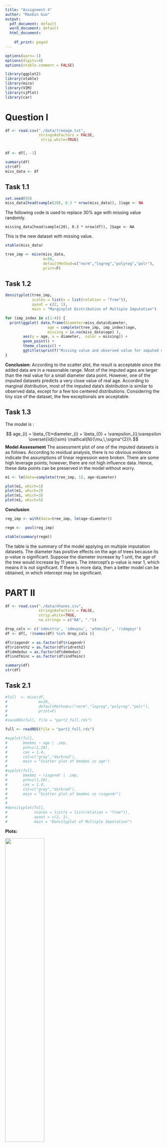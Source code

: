 ```yaml
---
title: "Assignment 4"
author: "Maobin Guo"
output:
  pdf_document: default
  word_document: default
  html_document:
    
    df_print: paged
---
```


```r

options(warn=-1)
options(digits=4)
options(xtable.comment = FALSE)

library(ggplot2)
library(xtable)
library(mice)
library(VIM)
library(sjPlot)
library(car)

```

# Question I

```r
df <- read.csv("./data/treeage.txt", 
               stringsAsFactors = FALSE, 
                strip.white=TRUE)


df <- df[, -1]

summary(df)
str(df)
miss_data <- df

```
 
## Task 1.1 


```r
set.seed(95)
miss_data[head(sample(20), 0.3 * nrow(miss_data)), ]$age <- NA
```

The following code is used to replace 30% age with missing value randomly. 

```
missing_data[head(sample(20), 0.3 * nrow(df)), ]$age <- NA
```

This is the new dataset with missing value.

```r
xtable(miss_data)
```


```r
tree_imp <- mice(miss_data,
                 m=50, 
                 defaultMethod=c("norm","logreg","polyreg","polr"), 
                 print=F)

```

## Task 1.2 

```r

densityplot(tree_imp, 
            scales = list(x = list(relation = "free")), 
            ayout = c(2, 1),  
            main = "Marginplot Distribution of Multiple Imputation")
```

```r

for (imp_index in c(1:4)) {
  print(ggplot( data.frame(diameter=miss_data$diameter, 
                   age = complete(tree_imp, imp_index)$age,  
                   missing = is.na(miss_data$age) ), 
        aes(y = age, x = diameter,  color = missing)) +
        geom_point() +
        theme_classic() +
        ggtitle(sprintf("Missing value and observed value for imputed dataset : %d",                                imp_index)))
}

```


**Conclusion:**
According to the scatter plot, the result is acceptable since the added data are in a reasonable range. Most of the imputed ages are larger than the real value for a small diameter data point. However, one of the imputed datasets predicts a very close value of real age. According to marginal distribution, most of the imputed data's distribution is similar to observed data, except for a few too centered distributions. Considering the tiny size of the dataset, the few exceptionals are acceptable. 
 
## Task 1.3

The model is :

$$
age_{i} = \beta_{1}*diameter_{i} + \beta_{0} + \varepsilon_{i};\varepsilon \overset{iid}{\sim} \mathcal{N}(\mu,\,\sigma^{2})\
$$
**Model Assessment**
The assessment plot of one of the imputed datasets is as follows. According to residual analysis, there is no obvious evidence indicate the assumptions of linear regression were broken. There are some high leverage points; however,  there are not high influence data. Hence, these data points can be preserved in the model without worry.


```r

m1 <- lm(data=complete(tree_imp, 1), age~diameter)

plot(m1, which=1)
plot(m1, which=2)
plot(m1, which=3)
plot(m1, which=5)
```



**Conclusion** 


```r

reg_imp <- with(data=tree_imp, lm(age~diameter))

regm <-  pool(reg_imp)

xtable(summary(regm))
```

The table is the summary of the model applying on multiple imputation datasets. The diameter has positive effects on the age of trees because its p-value is significant. Suppose the diameter increase by 1 unit, the age of the tree would increase by 11 years. The intercept's p-value is near 1, which means it is not significant. If there is more data, then a better model can be obtained, in which intercept may be significant. 

\newpage

# PART II 

 
```r
 
df <- read.csv("./data/nhanes.csv", 
               stringsAsFactors = FALSE, 
               strip.white=TRUE,
               na.strings = c("NA", "."))

drop_cols <- c('sdmvstra', 'sdmvpsu', 'wtmec2yr', 'ridageyr')
df <- df[, !(names(df) %in% drop_cols )]

df$riagendr = as.factor(df$riagendr)
df$ridreth2 = as.factor(df$ridreth2)
df$dmdeduc = as.factor(df$dmdeduc)
df$indfminc = as.factor(df$indfminc)

summary(df)
str(df)
```

## Task 2.1
 
```r
#full  <- mice(df,
#              m=10, 
#              defaultMethod=c("norm","logreg","polyreg","polr"), 
#              print=F)
#
#saveRDS(full, file = "part2_full.rds")

```

```r
full <- readRDS(file = "part2_full.rds")
```


```r


#xyplot(full, 
#       bmxbmi ~ age | .imp,
#       pch=c(1,20),
#       cex = 1.4,
#       col=c("grey","darkred"),
#       main = "Scatter plot of bmxbmi vs age")
#
#xyplot(full, 
#       bmxbmi ~ riagendr | .imp,
#       pch=c(1,20),
#       cex = 1.4,
#       col=c("grey","darkred"),
#       main = "Scatter plot of bmxbmi vs riagendr")
#
#
#densityplot(full, 
#            scales = list(x = list(relation = "free")), 
#            ayout = c(2, 1),  
#            main = "Densityplot of Multiple Imputation")

```
**Plots: **

![](./meta/p2_sca_bmi_vs_age.png){height=50%}

![](./meta/p2_sca_bmi_vs_riagendr.png){height=50%}
![](./meta/p2_sca_density.png){height=80%}
 
**Conclusions:**

According to the plot scatter plots of bmxbmi by age and riagendr, I do not think the imputation is great. Because the imputation data (red points) clusters in a part of the observed data (gray points), which means some factors are ignored in this imputation method. Bmxbmi and bmxaml's marginal distributions show quite different distribution between imputation data and observed data.  Considering the dataset's size, the differences are considerable. The quality of the imputation model is not satisfying.


## Task 2.2

```r

#Build model

tdf <- complete(full, 1)
tdf$age2 <- tdf$age ^ 0.5

m1 <- lm(data = tdf, 
             log(bmxbmi) ~ age + riagendr + ridreth2 + dmdeduc + indfminc)
# summary(model1)

m2 <- lm(data = tdf, 
             log(bmxbmi) ~ age2 + riagendr + ridreth2 + dmdeduc + indfminc )
summary(m2)
m3 <- lm(data = tdf, 
             log(bmxbmi) ~ age2 + riagendr + ridreth2 + dmdeduc + indfminc +
                           age2:dmdeduc)
summary(m3)

anova(m2, m3)
#
#
#
#mn <- model2
# 
#
#mf <- lm(
#    log(bmxbmi) ~ (age1 + age2 + riagendr + ridreth2 + dmdeduc + indfminc) ^ 2,
#    data = tdf 
#  )
#
#Model_stepwise_aic <- step(mn,
#                           scope = mf,
#                           direction = "both",
#                           trace = 0)
#summary(Model_stepwise_aic)




# Other mordel for F-test ?


```

The model is 
$$
\begin{aligned}
log(bmxbmi_{i}) = & \beta_{1}*\sqrt{age}_{i} + \beta_{2}*riagendr_{i} + \beta_{3}*dmdeduc_{i}  + \\ 
                  & \beta_{4}*indfminc_{i} + \beta_{5}*dmdeduc_{i}:\sqrt{age}_{i} + \beta_{0} + \varepsilon_{i}; \\
                  & \varepsilon \overset{iid}{\sim} \mathcal{N}(\mu,\,\sigma^{2})\
\end{aligned}
$$

**Model Exploration**

```r

ggplot(tdf, aes(x = age2, y = bmxbmi)) +
    geom_point(alpha = .5, colour = "blue4") +
    geom_smooth(col = "red3") +
    theme_classic() + 
    labs(title = "BMI vs Square of Age influenced by education") + 
    facet_wrap(~ dmdeduc)

```

In the model exploring stage, I tried to compare many models bu ANOVA test on a complete data set and finally decided to use the above model. After that, the model was applied to another data set, and a similar conclusion was reached. Then I decided to use the model to predict BMI. In the model fitting step, I found the log transformation could cause the response variable closer to the normal distribution. Moreover, the ANOVA test suggests that the model will perform better after transforming age to the power of 0.5. So I kept these two transformations in the final model.

The plot above illustrates the interaction between the square of age and education versus the response variable. The bim trend with the square of age is different according to education. This interaction is also confirmed in the model fitting step.

For the indfminc variable, I try to combine different categories, such as combining incomes of less than US$20,000 into a group and combining incomes of more than US$20,000 into a group. However, the ANOVA test suggested that this kind of merging will not improve the model's effect, so I finally gave up this kind of merging. I also used AIC, BIC did a model search in different directions, and the final result was the same as the above model. So I finally decided to use this model.

**Model Assessment**

From the residual plots, there are no obviously violations of assumptions:

1) Linearity: The residual versus predictor plot seems random. 

2) Independence and Equal Variance: Absence of any pattern, randomness and wide-spread distributions over the spectrum support these assumptions.

3) QQ-plot supports the assumption of Normality generally as the plot is a straight line 
   between 2 standardized residuals. 

Also, according to Cook's distance, there is no high leverage data point, which is good news for the imputed dataset. To ensure no multicollinearity, VIF scores were generated, noticing that all variables had VIF value below 5.  

```r

plot(m3, which=1)
plot(m3, which=2)
plot(m3, which=3)
plot(m3, which=4)
```

```r

xtable(vif(m3))

```

```r

bmireg_imp <- with(data=full, m3)

bmireg_pool <-  pool(bmireg_imp)

xtable(summary(bmireg_pool))
```

**Conclusion**

The baseline values incorporated in the intercept are age = 0, male, Non-Hispanic white, less than high school education, and income below $4999. From the model summary, we found that age, gender, race, education, and the interaction between the square of age and education are strongly associated (statistically significant) with the BMI. Almost all income categories are statistically significant with BMI except indfminc9 ($55,000 to $64,999). Considering that no other income categories are statistically significant, and the coefficient of indfminc9 is small, I tend to consider income would not affect a person's BIM.

1. Controlling other factors, one year raise on the square of age would increase his/her BMI by 8.4%

2. Controlling other factors, the gender of female would raise BMI by 2.1%

3. All categories of race are statistically significant; however, their coefficient is small. Controlling other factors, when the race was changed from Non-Hispanic whites to Non-Hispanic black, Mexican American, other race and other Hispanic, their BMI would increase by 7%, 5% -4.3% 2.5% respectively. 

4. Controlling other factors, high school, and more than a high school diploma would increase BMI by 33% and 30%.

5. At the significance level of p<0.001, keeping other variables constant for every increase in the square of age, a person with a high school diploma his/her BMI tends to decrease by 3.8%.

6. At the significance level of p<0.001, keeping other variables constant for every increase in the square of age, a person with more than a high school diploma his/her BMI tends to decrease by 3.6%.



 
 
  


































